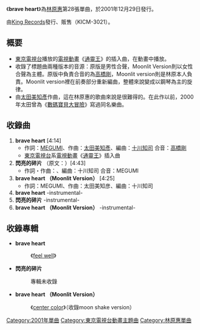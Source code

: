 {{Otheruses|subject=[[日本配音員|日本配音員]][[林原惠|林原惠]]的[[單曲|單曲]]|other=[[好萊塢|好萊塢]]影片'''Braveheart'''|勇敢的心}}
{{lowercase}}
{{Infobox Single
| Name           = brave heart
| Artist         = [[林原惠|林原惠]]
| Album          = [[feel_well|feel well]]
| A-side         = 
| B-side         = 
| Released       = 2001年12月29日
| Format         = [[單曲|雙A面單曲]]
| Recorded       = King Records・Studio<br/>West Side<br/>Sound Inn studios<br/>ABS Studio<br/>Cresente Studio<br/>Heart Beat Recording Studio
| Genre          = [[J-POP|J-POP]]（[[動畫歌曲|動畫歌曲]]）
| Length         = 26分46秒
| Label          = [[STAR_CHILD|STAR CHILD]]
| Writer         = [[林原惠|MEGUMI]]<br/>[[太田美知彥|太田美知彥]]<br/>{{lang|ja|[[イズミカワソラ|泉川そら]]}}
| Producer       = [[大月俊倫|大月俊倫]]
| Reviews        = 
| Chart position = * 週最高排名 第11名（[[Oricon|Oricon]]）
* 最高第2名（[[SOMETHING_DREAMS_Multimedia_Countdown|SOMETHING DREAMS Multimedia Countdown]]）
| Last single    = [[feel_well|feel well]] <br/> （2001年）
| This single    = '''brave heart''' <br/> （2001年）
| Next single    = [[Northern_lights|Northern lights]] <br/> （2002年）
}}
《'''brave heart'''》為[[林原惠|林原惠]]第28張單曲，於2001年12月29日發行。

由[[King_Records|King Records]]發行、販售（KICM-3021）。

== 概要 ==
* [[東京電視台|東京電視台]]播放的[[電視動畫|電視動畫]]《[[通靈王|通靈王]]》的插入曲，在動畫中播放。
* 收錄了標題曲兩種版本的音源：原版是男性合聲，Moonlit Version則以女性合聲為主體。原版中負責合音的為[[高橋剛|高橋剛]]，Moonlit version則是林原本人負責。Moonlit version裡在前奏部分重新編曲，整體來說變成以鋼琴為主的旋律。
* 由[[太田美知彥|太田美知彥]]作曲，這在林原惠的歌曲來說是很難得的。在此作以前，2000年太田曾為《[[數碼寶貝大冒險|數碼寶貝大冒險]]》寫過同名樂曲。

== 收錄曲 ==
# '''brave heart''' [4:14]
#* 作詞：[[林原惠|MEGUMI]]、作曲：[[太田美知彥|太田美知彥]]、編曲：[[十川知司|十川知司]] 合音：[[高橋剛|高橋剛]]
#* [[東京電視台|東京電視台]]系[[電視動畫|電視動畫]]《[[通靈王|通靈王]]》插入曲
# '''閃亮的碎片''' （原文：{{lang|ja|きらめくかけら}}）[4:43]
#* 作詞・作曲：{{lang|ja|[[イズミカワソラ|泉川そら]]}}、編曲：十川知司 合音：MEGUMI
# '''brave heart （Moonlit Version）''' [4:25]
#* 作詞：MEGUMI、作曲：太田美知彦、編曲：十川知司
# '''brave heart''' -instrumental-
# '''閃亮的碎片''' -instrumental-
# '''brave heart （Moonlit Version）''' -instrumental-

== 收錄專輯==
* '''brave heart'''
*: 《[[feel_well|feel well]]》
* '''閃亮的碎片'''
*: 專輯未收錄
* '''brave heart （Moonlit Version）'''
*: 《[[center_color|center color]]》（收錄moon shake version）

{{林原惠}}
{{DEFAULTSORT:Brave heart}}
{{Single-stub}}

[[Category:2001年單曲|Category:2001年單曲]]
[[Category:東京電視台動畫主題曲|Category:東京電視台動畫主題曲]]
[[Category:林原惠單曲|Category:林原惠單曲]]